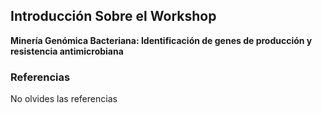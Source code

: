 ## Introducción Sobre el Workshop

**Minería Genómica Bacteriana: Identificación de genes de producción y resistencia antimicrobiana**

### Referencias

No olvides las referencias
